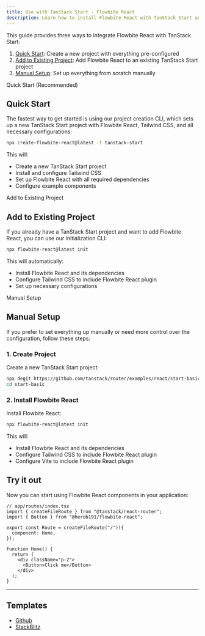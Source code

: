 ```yaml
---
title: Use with TanStack Start - Flowbite React
description: Learn how to install Flowbite React with TanStack Start and start developing with the modern type-safe framework for React applications
---
```


This guide provides three ways to integrate Flowbite React with TanStack Start:

1. [Quick Start](#quick-start): Create a new project with everything pre-configured
2. [Add to Existing Project](#add-to-existing-project): Add Flowbite React to an existing TanStack Start project
3. [Manual Setup](#manual-setup): Set up everything from scratch manually

<TextDivider>Quick Start (Recommended)</TextDivider>

## Quick Start

The fastest way to get started is using our project creation CLI, which sets up a new TanStack Start project with Flowbite React, Tailwind CSS, and all necessary configurations:

```bash
npx create-flowbite-react@latest -t tanstack-start
```

This will:

- Create a new TanStack Start project
- Install and configure Tailwind CSS
- Set up Flowbite React with all required dependencies
- Configure example components

<TextDivider>Add to Existing Project</TextDivider>

## Add to Existing Project

If you already have a TanStack Start project and want to add Flowbite React, you can use our initialization CLI:

```bash
npx flowbite-react@latest init
```

This will automatically:

- Install Flowbite React and its dependencies
- Configure Tailwind CSS to include Flowbite React plugin
- Set up necessary configurations

<TextDivider>Manual Setup</TextDivider>

## Manual Setup

If you prefer to set everything up manually or need more control over the configuration, follow these steps:

### 1. Create Project

Create a new TanStack Start project:

```bash
npx degit https://github.com/tanstack/router/examples/react/start-basic start-basic
cd start-basic
```

### 2. Install Flowbite React

Install Flowbite React:

```bash
npx flowbite-react@latest init
```

This will:

- Install Flowbite React and its dependencies
- Configure Tailwind CSS to include Flowbite React plugin
- Configure Vite to include Flowbite React plugin

## Try it out

Now you can start using Flowbite React components in your application:

```tsx
// app/routes/index.tsx
import { createFileRoute } from "@tanstack/react-router";
import { Button } from "@herob191/flowbite-react";

export const Route = createFileRoute("/")({
  component: Home,
});

function Home() {
  return (
    <div className="p-2">
      <Button>Click me</Button>
    </div>
  );
}
```

<hr />

## Templates

- [Github](https://github.com/themesberg/flowbite-react-template-tanstack-start)
- [StackBlitz](https://stackblitz.com/edit/flowbite-react-template-tanstack-start)

